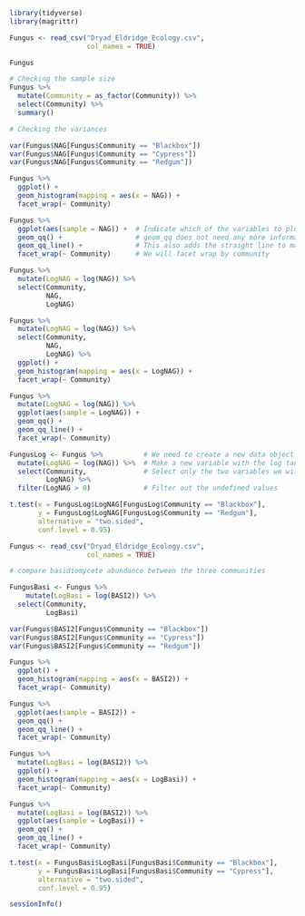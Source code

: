 
```{r libraries}

library(tidyverse)
library(magrittr)

```

```{r 1}
Fungus <- read_csv("Dryad_Eldridge_Ecology.csv",
                   col_names = TRUE)

Fungus
```

```{r 2}
# Checking the sample size
Fungus %>%
  mutate(Community = as_factor(Community)) %>%
  select(Community) %>%
  summary()

```

```{r 3}
# Checking the variances 

var(Fungus$NAG[Fungus$Community == "Blackbox"])
var(Fungus$NAG[Fungus$Community == "Cypress"])
var(Fungus$NAG[Fungus$Community == "Redgum"])

```

```{r 4}
Fungus %>%
  ggplot() +
  geom_histogram(mapping = aes(x = NAG)) + 
  facet_wrap(~ Community)
```

```{r 5}
Fungus %>%
  ggplot(aes(sample = NAG)) +  # Indicate which of the variables to plot in the qq plot
  geom_qq() +                  # geom_qq does not need any more information for the plotting
  geom_qq_line() +             # This also adds the straight line to make the assessment easier
  facet_wrap(~ Community)      # We will facet wrap by community
```

```{r 6}
Fungus %>%
  mutate(LogNAG = log(NAG)) %>%
  select(Community,
         NAG,
         LogNAG)
```

```{r 7}
Fungus %>%
  mutate(LogNAG = log(NAG)) %>%
  select(Community,
         NAG,
         LogNAG) %>%
  ggplot() +
  geom_histogram(mapping = aes(x = LogNAG)) +
  facet_wrap(~ Community)
```

```{r 8}
Fungus %>%
  mutate(LogNAG = log(NAG)) %>%
  ggplot(aes(sample = LogNAG)) +
  geom_qq() +
  geom_qq_line() +
  facet_wrap(~ Community)
```

```{r 9}
FungusLog <- Fungus %>%          # We need to create a new data object with the log transformed data
  mutate(LogNAG = log(NAG)) %>%  # Make a new variable with the log tansform
  select(Community,              # Select only the two variables we will need
         LogNAG) %>%
  filter(LogNAG > 0)             # Filter out the undefined values 

t.test(x = FungusLog$LogNAG[FungusLog$Community == "Blackbox"],
       y = FungusLog$LogNAG[FungusLog$Community == "Redgum"],
       alternative = "two.sided",
       conf.level = 0.95)
```

```{r 10}

Fungus <- read_csv("Dryad_Eldridge_Ecology.csv",
                   col_names = TRUE)

# compare basidiomycete abundance between the three communities 

FungusBasi <- Fungus %>%
    mutate(LogBasi = log(BASI2)) %>%
  select(Community, 
         LogBasi)

var(Fungus$BASI2[Fungus$Community == "Blackbox"])
var(Fungus$BASI2[Fungus$Community == "Cypress"])
var(Fungus$BASI2[Fungus$Community == "Redgum"])

Fungus %>%
  ggplot() +
  geom_histogram(mapping = aes(x = BASI2)) + 
  facet_wrap(~ Community)

Fungus %>%
  ggplot(aes(sample = BASI2)) +
  geom_qq() +
  geom_qq_line() +
  facet_wrap(~ Community)

Fungus %>%
  mutate(LogBasi = log(BASI2)) %>%
  ggplot() +
  geom_histogram(mapping = aes(x = LogBasi)) +
  facet_wrap(~ Community)

Fungus %>%
  mutate(LogBasi = log(BASI2)) %>%
  ggplot(aes(sample = LogBasi)) +
  geom_qq() +
  geom_qq_line() +
  facet_wrap(~ Community)

t.test(x = FungusBasi$LogBasi[FungusBasi$Community == "Blackbox"],
       y = FungusBasi$LogBasi[FungusBasi$Community == "Cypress"],
       alternative = "two.sided",
       conf.level = 0.95)

```

```{r session info}
sessionInfo()
```
